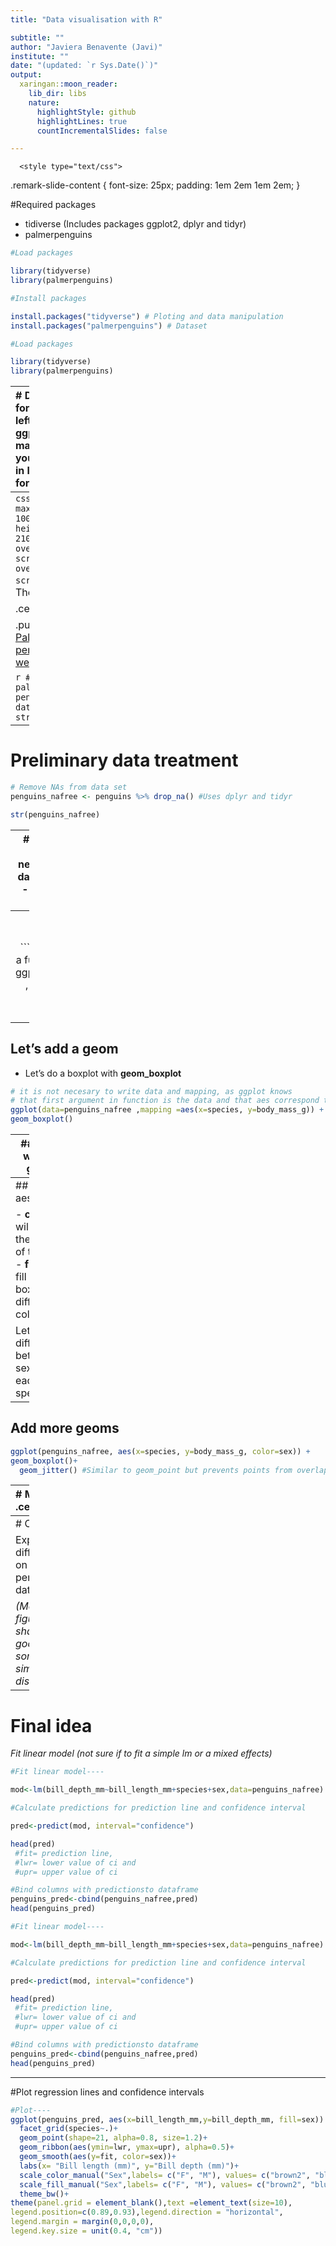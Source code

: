 ```yaml
---
title: "Data visualisation with R"

subtitle: ""
author: "Javiera Benavente (Javi)"
institute: ""
date: "(updated: `r Sys.Date()`)"
output:
  xaringan::moon_reader:
    lib_dir: libs
    nature:
      highlightStyle: github
      highlightLines: true
      countIncrementalSlides: false

---
```


      <style type="text/css">
.remark-slide-content {
    font-size: 25px;
    padding: 1em 2em 1em 2em;
}
</style>      

#Required packages

- tidiverse (Includes packages ggplot2, dplyr and tidyr)
- palmerpenguins


```r
#Load packages

library(tidyverse)
library(palmerpenguins)


```

```r
#Install packages

install.packages("tidyverse") # Ploting and data manipulation
install.packages("palmerpenguins") # Dataset

#Load packages

library(tidyverse)
library(palmerpenguins)

```
---
# Data format
.pull-left[ 
- To use ggplot2 make sure your data is in **long** format

- If you are not sure what that means check this [link](https://fromthebottomoftheheap.net/2019/10/25/pivoting-tidily/)

]
.right[ 
```r
knitr::include_graphics('pivot.png')
```
]

---
```css
pre {
    max-width: 100%;
    max-height: 210px;
  overflow-x: scroll;
  overflow-y: scroll;
}
```
# The dataset

.center[ 
```r
knitr::include_graphics('penguins.png')
```
]

.pull-left[
   [Palmer penguins website](https://allisonhorst.github.io/palmerpenguins/)
]

```r
# Check the palmer penguins dataset
str(penguins)
```

---
# Preliminary data treatment

```r
# Remove NAs from data set
penguins_nafree <- penguins %>% drop_na() #Uses dplyr and tidyr

str(penguins_nafree)
```

---
# GGPLOT2
## How does it work?
Every ggplot call needs at least 3 elements:
 - data
 - mapping (aesthetics)
 - geometric representation (geom)

---
## Let's start with the data and mapping

```r
# Let's plot body mass as a function of penguin species 
ggplot(data=penguins_nafree , mapping = aes(x=species, y=body_mass_g))

```
---
## Let's add a geom

- Let's do a boxplot with **geom_boxplot**

```r
# it is not necesary to write data and mapping, as ggplot knows
# that first argument in function is the data and that aes correspond to mapping
ggplot(data=penguins_nafree ,mapping =aes(x=species, y=body_mass_g)) + # + adds new layer
geom_boxplot()
```

---
## Many ways to ggplot

```r
#Original
ggplot(data=penguins_nafree ,mapping =aes(x=species, y=body_mass_g)) + 
geom_boxplot()

#Shorter alternative
* ggplot(penguins_nafree, aes(x=species, y=body_mass_g)) + 
* geom_boxplot()

# Aesthetics can go inside each geom
ggplot(penguins_nafree ) + 
geom_boxplot(aes(x=species, y=body_mass_g))

# Data and Aesthetics can go inside each geom
ggplot() + 
geom_boxplot(data=penguins_nafree, aes(x=species, y=body_mass_g))

```

```r
# Aesthetics can go inside each geom
ggplot(penguins_nafree ) + 
geom_boxplot(aes(x=species, y=body_mass_g))
```

---
## Other aesthetics

- **color=** will change the color of the lines
- **fill=** will fill each box with a different color

Let's see differences between sexes for each species
```r
# Let's try with color
ggplot(penguins_nafree, aes(x=species, y=body_mass_g, color=sex)) + 
geom_boxplot()
```
More [aesthetic specifications](https://ggplot2.tidyverse.org/articles/ggplot2-specs.html) (not all apply for geom_boxplot)

---
## Add more geoms
```r

ggplot(penguins_nafree, aes(x=species, y=body_mass_g, color=sex)) + 
geom_boxplot()+
  geom_jitter() #Similar to geom_point but prevents points from overlapping
```

---
# More geoms
.center[
```r
knitr::include_graphics('ggplot2_geoms.png')
```
]

## Even more [geoms and tools](https://www.r-graph-gallery.com/ggplot2-package.html) 

---
# Challenge

Experiment with different geoms on the penguins_nafree dataset

*(Maybe paste figures on shared googledocs or something similar for discussion)*

---
# Final idea

*Fit linear model (not sure if to fit a simple lm or a mixed effects)*

```r

#Fit linear model----

mod<-lm(bill_depth_mm~bill_length_mm+species+sex,data=penguins_nafree) 

#Calculate predictions for prediction line and confidence interval

pred<-predict(mod, interval="confidence")   

head(pred) 
 #fit= prediction line, 
 #lwr= lower value of ci and 
 #upr= upper value of ci

#Bind columns with predictionsto dataframe
penguins_pred<-cbind(penguins_nafree,pred) 
head(penguins_pred) 

```

```r
#Fit linear model----

mod<-lm(bill_depth_mm~bill_length_mm+species+sex,data=penguins_nafree) 

#Calculate predictions for prediction line and confidence interval

pred<-predict(mod, interval="confidence")   

head(pred) 
 #fit= prediction line, 
 #lwr= lower value of ci and 
 #upr= upper value of ci

#Bind columns with predictionsto dataframe
penguins_pred<-cbind(penguins_nafree,pred) 
head(penguins_pred) 

```
---
#Plot regression lines and confidence intervals
```r

#Plot----
ggplot(penguins_pred, aes(x=bill_length_mm,y=bill_depth_mm, fill=sex)) +
  facet_grid(species~.)+
  geom_point(shape=21, alpha=0.8, size=1.2)+
  geom_ribbon(aes(ymin=lwr, ymax=upr), alpha=0.5)+
  geom_smooth(aes(y=fit, color=sex))+
  labs(x= "Bill length (mm)", y="Bill depth (mm)")+
  scale_color_manual("Sex",labels= c("F", "M"), values= c("brown2", "blue"))+
  scale_fill_manual("Sex",labels= c("F", "M"), values= c("brown2", "blue"))+
  theme_bw()+ 
theme(panel.grid = element_blank(),text =element_text(size=10),
legend.position=c(0.89,0.93),legend.direction = "horizontal",
legend.margin = margin(0,0,0,0),
legend.key.size = unit(0.4, "cm"))
  
```
